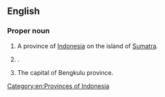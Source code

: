 ==English==

===Proper noun===
{{en-proper noun}}

# A province of [[Indonesia]] on the island of [[Sumatra]].
# {{place|en|city|p/Bengkulu}}.
# The capital of Bengkulu province.

[[Category:en:Provinces of Indonesia]]